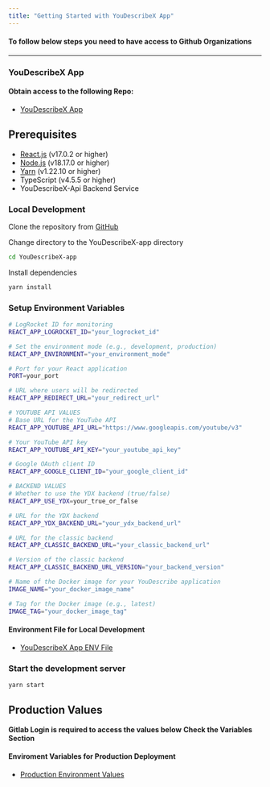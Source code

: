 ```yaml
---
title: "Getting Started with YouDescribeX App"
---
```


#### To follow below steps you need to have access to Github Organizations
--------------------

### YouDescribeX App

#### Obtain access to the following Repo:

- <a href="https://github.com/youdescribe-sfsu/YouDescribeX-app" target="_blank">YouDescribeX App</a>


## Prerequisites

- [React.js](https://react.dev/) (v17.0.2 or higher)
- [Node.js](https://nodejs.org/en/) (v18.17.0 or higher)
- [Yarn](https://yarnpkg.com/) (v1.22.10 or higher)
- TypeScript (v4.5.5 or higher)
- YouDescribeX-Api Backend Service

### Local Development

Clone the repository from [GitHub](https://github.com/youdescribe-sfsu/YouDescribeX-app)

Change directory to the YouDescribeX-app directory

```bash
cd YouDescribeX-app
```

Install dependencies

```sh
yarn install
```

### Setup Environment Variables

```sh
# LogRocket ID for monitoring
REACT_APP_LOGROCKET_ID="your_logrocket_id"

# Set the environment mode (e.g., development, production)
REACT_APP_ENVIRONMENT="your_environment_mode"

# Port for your React application
PORT=your_port

# URL where users will be redirected
REACT_APP_REDIRECT_URL="your_redirect_url"

# YOUTUBE API VALUES
# Base URL for the YouTube API
REACT_APP_YOUTUBE_API_URL="https://www.googleapis.com/youtube/v3"

# Your YouTube API key
REACT_APP_YOUTUBE_API_KEY="your_youtube_api_key"

# Google OAuth client ID
REACT_APP_GOOGLE_CLIENT_ID="your_google_client_id"

# BACKEND VALUES
# Whether to use the YDX backend (true/false)
REACT_APP_USE_YDX=your_true_or_false

# URL for the YDX backend
REACT_APP_YDX_BACKEND_URL="your_ydx_backend_url"

# URL for the classic backend
REACT_APP_CLASSIC_BACKEND_URL="your_classic_backend_url"

# Version of the classic backend
REACT_APP_CLASSIC_BACKEND_URL_VERSION="your_backend_version"

# Name of the Docker image for your YouDescribe application
IMAGE_NAME="your_docker_image_name"

# Tag for the Docker image (e.g., latest)
IMAGE_TAG="your_docker_image_tag"

```


#### Environment File for Local Development
- <a href="https://drive.google.com/file/d/1madyxrjjDwj6z7WZ4fsxmbuAnLhxLqey/view?usp=share_link" target="_blank">YouDescribeX App ENV File</a>


### Start the development server

```sh
yarn start
```

## Production Values
**Gitlab Login is required to access the values below**
**Check the Variables Section**
#### Enviroment Variables for Production Deployment
- <a href="https://gitlab.com/youdescribe/youdescribex-app/-/settings/ci_cd" target="_blank">Production Environment Values</a>